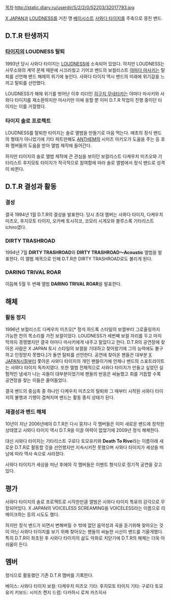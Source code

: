 [[목차]]
http://static.diary.ru/userdir/5/2/2/0/52203/32017793.jpg

[[X JAPAN]]과 [[LOUDNESS]]를 거친 명 [[베이시스트]] [[사와다 타이지]]를 주축으로 뭉친 밴드.

== D.T.R 탄생까지 ==
=== [[타이지]]의 LOUDNESS 탈퇴 ===
1993년 당시 사와다 타이지는 [[LOUDNESS]]에 소속되어 있었다. 하지만 LOUDNESS는 사무소와의 계약 문제 때문에 시끄러웠고 기어코 밴드의 보컬리스트 [[야마다 마사키]]는 탈퇴를 선언해 밴드 해체의 위기에 놓인다. 사와다 타이지 역시 밴드의 미래에 위기감을 느끼고 탈퇴를 선언했다.

LOUDNESS가 해체 위기를 벗어난 이후 리더인 [[히구치 무네타카]]는 야마다 마사키와 사와다 타이지를 재소환하지만 마사키만 이에 응할 뿐 이미 D.T.R 작업이 진행 중이던 타이지는 이를 거절했다.

=== 타이지 솔로 프로젝트 ===
LOUDNESS를 탈퇴한 타이지는 솔로 앨범을 만들기로 마음 먹는다. 애초의 정식 밴드의 형태가 아니었기에 기타 파트만해도 [[ANTHEM]]의 시미즈 아키오가 도움을 주는 등 호화 멤버들의 도움을 받아 앨범 제작에 들어간다.

하지만 타이지의 솔로 앨범 제작에 큰 관심을 보이던 보컬리스트 다케우치 미츠오와 기타리스트 후지모토 타이지가 적극적으로 참여함에 따라 솔로 앨범에서 정식 밴드로 성격이 바뀐다.

== D.T.R 결성과 활동 ==
=== 결성 ===
결국 1994년 1월 D.T.R의 결성을 발표한다. 당시 초대 멤버는 사와다 타이지, 다케우치 미츠오, 후지모토 타이지, 오카베 토시히코, 코모리 시게오와 블루스록 기타리스트 ichiro였다.

=== DIRTY TRASHROAD ===
1994년 7월  '''DIRTY TRASHROAD'''와 '''DIRTY TRASHROAD～Acoustic''' 앨범을 발표한다. 이 앨범 제목으로 인해 D.T.R은 DIRTY TRASHROAD로도 불리게 된다.

=== DARING TRIVAL ROAR ===
이듬해 5월 두 번째 앨범 '''DARING TRIVAL ROAR'''을 발표한다.

== 해체 ==
=== 활동 정지 ===
1996년 보컬리스트 다케우치 미츠오[* 정석 하드록 스타일의 보컬부터 그로울링까지 가능한 천의 목소리를 가진 보컬이었다. LOUDNESS가 세번째 보컬 자리를 두고 마지막까지 경쟁했지만 결국 야마다 마사키에게 내주고 말았다고 한다. D.T.R의 공연장에 찾아온 사람은 X JAPAN 토시 스타일의 보컬을 기대하고 찾아왔기에 그의 능력에도 불구하고 인정받지 못했다.]가 돌연 탈퇴를 선언한다. 공연에 찾아온 팬들은 대부분 [[X JAPAN]]시절부터 쫓아온 사와다 타이지의 개인 팬들이기에 언제나 밴드의 스포트라이트는 사와다 타이지 독차지였다. 또한 앨범 전체적으로 사와다 타이지가 만들고 싶었던 실험적인 냄새가 나는 곡들이 대부분이었기에 팬들의 반응은 싸늘했고 회를 거듭할 수록 공연장을 찾는 이들은 줄어들었다.

결국 밴드의 중심축 중 하나인 다케우치 미츠오의 탈퇴와 그 때부터 시작된 사와다 타이지의 불행과 기행이 겹쳐지며 밴드는 활동 중지 상태가 된다.

=== 재결성과 밴드 해체 ===
10년이 지난 2006년에야 D.T.R은 다시 뭉치나 각 멤버들은 이미 새로운 밴드에 정착한 상태였고 사와다 타이지 역시 D.T.R을 이끌 여력이 없었기에 2009년 정식 해체한다.

대신 사와다 타이지는 기타리스트 구로다 토모유키와 '''Death To Rive'''라는 이름아래 새로운 D.T.R로 활동할 것을 선언했지만 지속시키진 못했으며 사와다 타이지가 세상을 떠남에 따라 역사 속으로 사라졌다.

사와다 타이지가 세상을 떠난 후에야 각 멤버들은 이벤트 형식으로 정기적 공연을 갖고 있다.

== 평가 ==
사와다 타이지의 솔로 프로젝트로 시작한만큼 앨범은 사와다 타이지 특유의 감각으로 무장되어있다. X JAPAN의 VOICELESS SCREAMING을 VOICELESS라는 이름으로 리메이크하는 등의 시도도 했다.

하지만 정식 밴드가 되면서 변해버릴 수 밖에 없던 음악성과 곡을 듣기위해 찾아오는 것이 아닌 사와다 타이지를 보기 위해 찾아오는 팬들의 싸늘한 시선이 밴드를 기울게했다. 특히 D.T.R이 좌초된 후 사와다 타이지의 삶도 악화로 치닫기에 D.T.R의 해체는 더욱 아쉬움이 든다.

== 멤버 ==
정식으로 활동했던 기존 D.T.R 멤버를 기록한다.

베이스: 사와다 타이지
보컬: 다케우치 미츠오
기타: 후지모토 타이지
기타: 구로다 토모유키
키보드: 시미즈 켄지
드럼: 다카하시 로져 카즈히사
